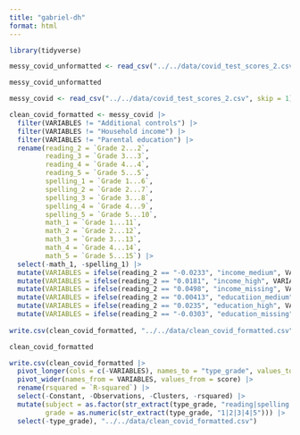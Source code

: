 ```yaml
---
title: "gabriel-dh"
format: html
---
```


```r
library(tidyverse)

messy_covid_unformatted <- read_csv("../../data/covid_test_scores_2.csv")

messy_covid_unformatted

messy_covid <- read_csv("../../data/covid_test_scores_2.csv", skip = 1)

clean_covid_formatted <- messy_covid |>
  filter(VARIABLES != "Additional controls") |>
  filter(VARIABLES != "Household income") |>
  filter(VARIABLES != "Parental education") |>
  rename(reading_2 = `Grade 2...2`,
         reading_3 = `Grade 3...3`,
         reading_4 = `Grade 4...4`,
         reading_5 = `Grade 5...5`,
         spelling_1 = `Grade 1...6`,
         spelling_2 = `Grade 2...7`,
         spelling_3 = `Grade 3...8`,
         spelling_4 = `Grade 4...9`,
         spelling_5 = `Grade 5...10`,
         math_1 = `Grade 1...11`,
         math_2 = `Grade 2...12`,
         math_3 = `Grade 3...13`,
         math_4 = `Grade 4...14`,
         math_5 = `Grade 5...15`) |>
  select(-math_1, -spelling_1) |>
  mutate(VARIABLES = ifelse(reading_2 == "-0.0233", "income_medium", VARIABLES)) |>
  mutate(VARIABLES = ifelse(reading_2 == "0.0181", "income_high", VARIABLES)) |>
  mutate(VARIABLES = ifelse(reading_2 == "0.0498", "income_missing", VARIABLES)) |>
  mutate(VARIABLES = ifelse(reading_2 == "0.00413", "educatiion_medium", VARIABLES)) |>
  mutate(VARIABLES = ifelse(reading_2 == "0.0235", "education_high", VARIABLES)) |>
  mutate(VARIABLES = ifelse(reading_2 == "-0.0303", "education_missing", VARIABLES))
  
write.csv(clean_covid_formatted, "../../data/clean_covid_formatted.csv")

clean_covid_formatted

```


```r
write.csv(clean_covid_formatted |>
  pivot_longer(cols = c(-VARIABLES), names_to = "type_grade", values_to = "score") |>
  pivot_wider(names_from = VARIABLES, values_from = score) |>
  rename(rsquared = `R-squared`) |>
  select(-Constant, -Observations, -Clusters, -rsquared) |>
  mutate(subject = as.factor(str_extract(type_grade, "reading|spelling|math")),
         grade = as.numeric(str_extract(type_grade, "1|2|3|4|5"))) |>
  select(-type_grade), "../../data/clean_covid_formatted.csv")
```
